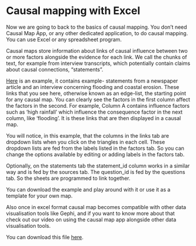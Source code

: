 # Causal mapping with Excel{#xexcel}

Now we are going to back to the basics of causal mapping. You don't need Causal Map App, or any other dedicated application, to do causal mapping. You can use Excel or any spreadsheet program.

Causal maps store information about links of causal influence between two or more factors alongside the evidence for each link. We call the chunks of text, for example from interview transcripts, which potentially contain claims about causal connections, "statements".

[Here](https://docs.google.com/spreadsheets/d/12eXQDJtvlLO6qRrwbxwvkchfdTNLSbjo/edit?usp=sharing&ouid=112812082380437768869&rtpof=true&sd=true) is an example, it contains example- statements from a newspaper article and an interview concerning flooding and coastal erosion. These links that you see here, otherwise known as an edge-list, the starting point for any causal map. You can clearly see the factors in the first column affect the factors in the second. For example, Column A contains influence factors such as 'high rainfall' which influence the consequence factor in the next column, like 'flooding'. It is these links that are then displayed in a causal map.

You will notice, in this example, that the columns in the links tab are dropdown lists when you click on the triangles in each cell. These dropdown lists are fed from the labels listed in the factors tab. So you can change the options available by editing or adding labels in the factors tab.

Optionally, on the statements tab the statement_id column works in a similar way and is fed by the sources tab. The question_id is fed by the questions tab. So the sheets are programmed to link together. 

You can download the example and play around with it or use it as a template for your own map. 

Also once in excel format causal map becomes compatible with other data visualisation tools like Gephi, and if you want to know more about that check out our video on using the causal map app alongside other data visualisation tools.

You can download this file [here](https://docs.google.com/spreadsheets/d/12eXQDJtvlLO6qRrwbxwvkchfdTNLSbjo/edit?usp=sharing&ouid=112812082380437768869&rtpof=true&sd=true).

